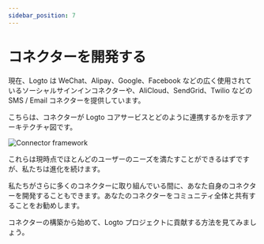 ```yaml
---
sidebar_position: 7
---
```



# コネクターを開発する

現在、Logto は WeChat、Alipay、Google、Facebook などの広く使用されているソーシャルサインインコネクターや、AliCloud、SendGrid、Twilio などの SMS / Email コネクターを提供しています。

こちらは、コネクターが Logto コアサービスとどのように連携するかを示すアーキテクチャ図です。

<img src={logtoConnectorFrameworkImage} alt="Connector framework" />

これらは現時点でほとんどのユーザーのニーズを満たすことができるはずですが、私たちは進化を続けます。

私たちがさらに多くのコネクターに取り組んでいる間に、あなた自身のコネクターを開発することもできます。あなたのコネクターをコミュニティ全体と共有することをお勧めします。

コネクターの構築から始めて、Logto プロジェクトに貢献する方法を見てみましょう。
